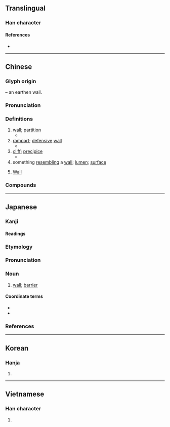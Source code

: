 {{also|璧}}
{{character info/new}}
==Translingual==

===Han character===
{{Han char|rn=32|rad=土|as=13|sn=16|four=70104|canj=SJG|ids=⿱辟土}}

====References====
* {{Han ref|kx=0240.100|dkj=05516|dj=0479.290|hdz=10494.080|uh=58C1|ud=22721|bh=BEC0|bd=48832}}

----

==Chinese==
{{zh-forms|alt=坒-second round simplified}}
{{zh-wp}}

===Glyph origin===
{{Han etym}}
{{Han compound|土|t1=earth|辟|ls=psc|c1=s|c2=p}} – an earthen wall.

===Pronunciation===
{{zh-pron
|m=bì
|m-s=
|c=bek3,bik1,bik3
|c-t=
|g=
|h=pfs=piak
|j=
|mb=biă/bĭ
|md=biáh/pék
|md_note=biáh - vernacular; pék - literary
|mn=piah/qz:piak/xm,zz:pek
|mn_note=piah - vernacular; piak/pek - literary
|mn-t=
|w=4piq
|x=
|mc=y
|oc=y
|cat=n,pn
}}

===Definitions===
{{zh-hanzi}}

# [[wall]]; [[partition]]
#* {{zh-x|牆壁|wall}}
# [[rampart]]; [[defensive]] [[wall]]
#* {{zh-x|壁壘|rampart; barrier}}
# [[cliff]]; [[precipice]]
#* {{zh-x|峭壁|cliff; steep}}
# something [[resembling]] a [[wall]]; [[lumen]]; [[surface]]
# {{lb|zh|astronomy}} {{zh-div|宿}} [[Wall]] {{gloss|Chinese constellation}}

===Compounds===
{{zh-der|壁宿|削壁|壁中書|壁爐|壁立|半壁河山|厚壁組織|向壁虛構|呵壁問天|家徒壁立|大戈壁|孔壁古文|半壁江山|壁花|一壁|壁衣|壁報紙|堅壁|傍人籬壁|壁龕|半壁|九龍壁|作壁上觀|岩壁|壁落|一壁廂|後赤壁賦|後壁|峭壁|影壁|壁紙|壁塑|壁鉤|壁蝨|家徒四壁|向壁虛造|壁球|壁飾|壁立千仞|壁畫|四壁|堅壁清野|壁毯|龐貝壁畫|壁報|夾壁|四壁蕭條|壁壘|壁門|壁誌|壁聽|壁經|壁櫥|壁壘分明|壁上觀|塢壁|土壁|四處碰壁|壁虎|壁廂|壁牙|壁燈|壁上泥皮|牆風壁耳|深溝堅壁|板壁|斷垣殘壁|拆壁腳|東壁|牆壁|戈壁|碰壁|斷壁殘垣|油壁車|殘垣敗壁|敦煌壁畫|懸崖絕壁|穿壁引光|破壁飛去|破壁燎火|石壁|懸崖峭壁|懸岩峭壁|畫水掀壁|溼壁畫|折壁腳|映壁|疥壁|照壁|旗亭畫壁|斷壁頹垣|扶牆摸壁|聽壁腳|連續壁|飛牆走壁|鐵壁銅牆|茅簷土壁|絕壁天懸|高壁深塹|補壁|那壁廂|蓀壁|籬壁間物|關稅壁壘|隔壁醋|聽籬察壁|粉壁|複壁|笆壁|這壁廂|赤壁鏖兵|薄壁組織|面壁坐禪|鑿壁懸梁|頹牆壞壁|重壁|間壁|高壁深壘|飛簷走壁|絕壁|飛車走壁|隔壁聽|面壁功深|題壁|高壘深壁|面壁思過|面壁下帷|隔壁戲|隔壁帳|隔壁|鐵壁|銅牆鐵壁|鏖兵赤壁|鑿壁偷光|陡壁|鄉壁虛造|軟壁|赤壁賦|赤壁懷古|赤壁之戰|赤壁|面壁|護壁|補壁之作|處處碰壁|細胞壁|鶴壁}}

----

==Japanese==

===Kanji===
{{ja-kanji|grade=c|rs=土13}}

====Readings====
{{ja-readings
|goon=ひゃく
|kanon=へき
|kun=かべ-, とりで
|nanori=かべ
}}

===Etymology===
{{ja-kanjitab|かべ|yomi=k}}
{{rfe|lang=ja}}

===Pronunciation===
{{ja-pron|かべ|acc=h|acc_ref=NHK|y=k}}

===Noun===
{{ja-noun|かべ}}

# [[wall]]; [[barrier]]

====Coordinate terms====
* {{l|ja|床||[[floor]]|tr=[[yuka]]}}
* {{l|ja|天井||[[ceiling]]|tr=[[tenjō]]}}

===References===
<references/>

----

==Korean==

===Hanja===
{{ko-hanja|hangeul=벽|rv=byeok|mr=pyŏk}}

# {{defn|lang=ko|sort=土13}}

----

==Vietnamese==

===Han character===
{{vi-hantu|[[bích]], [[bệch]], [[bịch]], [[vách]]|rs=土13}}

# {{defn|lang=vi|sort=土13}}